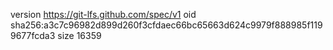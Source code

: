 version https://git-lfs.github.com/spec/v1
oid sha256:a3c7c96982d899d260f3cfdaec66bc65663d624c9979f888985f1199677fcda3
size 16359
